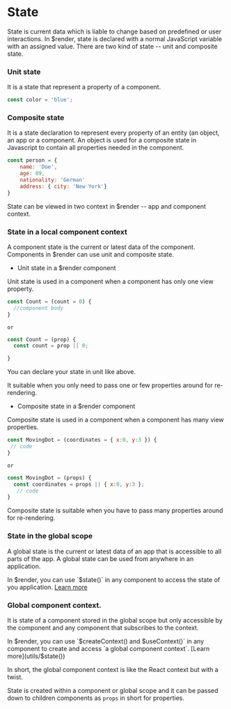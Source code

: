 # State

State is current data which is liable to change based on predefined or user interactions. In $render, state is declared with a normal JavaScript variable with an assigned value. There are two kind of state -- unit and composite state.

### Unit state

It is a state that represent a property of a component.

```js
const color = 'blue';
```

### Composite state

It is a state declaration to represent every property of an entity (an object, an app or a component. An object is used for a composite state in Javascript to contain all properties needed in the component.

```js
const person = {
    name: 'Doe',
    age: 89,
    nationality: 'German'
    address: { city: 'New York'}
}
```

State can be viewed in two context in $render -- app and component context.

### State in a local component context

A component state is the current or latest data of the component. Components in $render can use unit and composite state.

* Unit state in a $render component

Unit state is used in a component when a component has only one view property.

```js copy {1}
const Count = (count = 0) {
  //component body 
}
```

`or`

```js copy {1}
const Count = (prop) {
  const count = prop || 0;

}
```

You can declare your state in unit like above.

It suitable when you only need to pass one or few properties around for re-rendering.

* Composite state in a $render component

Composite state is used in a component when a component has many view properties.

```js {1}
const MovingDot = (coordinates = { x:0, y:3 }) {
 // code
}
```

`or`

```js {2}
const MovingDot = (props) {
  const coordinates = props || { x:0, y:3 };
   // code
}
```

Composite state is suitable when you have to pass many properties around for re-rendering.

### State in the global scope

A global state is the current or latest data of an app that is accessible to all parts of the app. A global state can be used from anywhere in an application. 

In $render, you can use `$state()` in any component to access the state of you application. [Learn more](utils/$state()) 

### Global component context.

It is state of a component stored in the global scope but only accessible by the component and any component that subscribes to the context. 

In $render, you can use `$createContext() and $useContext()` in any component to create and access `a global component context`. [Learn more](utils/$state()) 

In short, the global component context is like the React context but with a twist.

State is created within a component or global scope and it can be passed down to children components as `props` in short for properties.